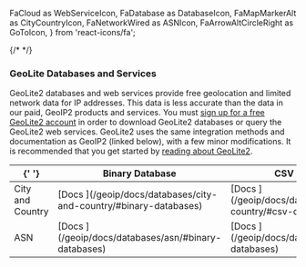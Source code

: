   FaCloud as WebServiceIcon,
  FaDatabase as DatabaseIcon,
  FaMapMarkerAlt as CityCountryIcon,
  FaNetworkWired as ASNIcon,
  FaArrowAltCircleRight as GoToIcon,
} from 'react-icons/fa';

{/* <!--lint disable first-heading-level --> */}

### GeoLite Databases and Services

GeoLite2 databases and web services provide free geolocation and limited network
data for IP addresses. This data is less accurate than the data in our paid,
GeoIP2 products and services. You must
[sign up for a free GeoLite2 account](https://www.maxmind.com/en/geolite2/signup)
in order to download GeoLite2 databases or query the GeoLite2 web services.
GeoLite2 uses the same integration methods and documentation as GeoIP2 (linked
below), with a few minor modifications. It is recommended that you get started
by [reading about GeoLite2](/geoip/geolite2-free-geolocation-data).

<table>
  <thead>
    <tr>
      <th>{' '}</th>
      <th><DatabaseIcon /> Binary Database</th>
      <th><DatabaseIcon /> CSV Database</th>
      <th><WebServiceIcon /> Web Service</th>
    </tr>
  </thead>
  <tbody>
    <tr>
      <td><CityCountryIcon /> City and Country</td>
      <td>
        [Docs <GoToIcon />](/geoip/docs/databases/city-and-country/#binary-databases)
      </td>
      <td>
        [Docs <GoToIcon />](/geoip/docs/databases/city-and-country/#csv-databases)
      </td>
      <td>
        [Docs <GoToIcon />](/geoip/docs/web-services)
      </td>
    </tr>
    <tr>
      <td><ASNIcon /> ASN</td>
      <td>
        [Docs <GoToIcon />](/geoip/docs/databases/asn/#binary-databases)
      </td>
      <td>
        [Docs <GoToIcon />](/geoip/docs/databases/asn/#csv-databases)
      </td>
      <td>
        Included in the GeoLite2 City Web Service.
      </td>
    </tr>
  </tbody>
</table>
